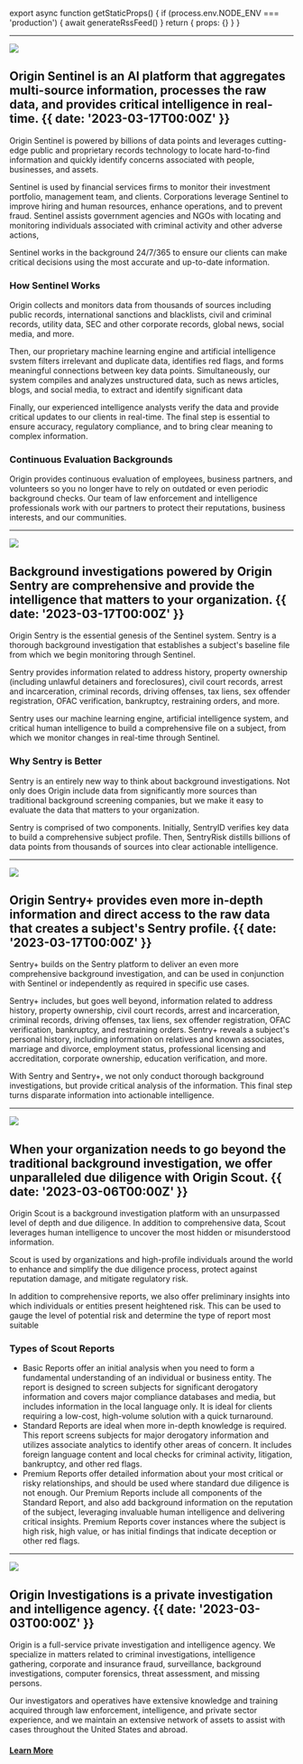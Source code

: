 
export async function getStaticProps() {
  if (process.env.NODE_ENV === 'production') {
    await generateRssFeed()
  }
  return { props: {} }
}

---

![](@/images/sentinel.png)

## Origin Sentinel is an Al platform that aggregates multi-source information, processes the raw data, and provides critical intelligence in real-time. {{ date: '2023-03-17T00:00Z' }}

Origin Sentinel is powered by billions of data points and leverages cutting-edge public and proprietary records technology to locate hard-to-find information and quickly identify concerns associated with people, businesses, and assets.

Sentinel is used by financial services firms to monitor their investment portfolio, management team, and clients. Corporations leverage Sentinel to improve hiring and human resources, enhance operations, and to prevent fraud. Sentinel assists government agencies and NGOs with locating and monitoring individuals associated with criminal activity and other adverse actions,

Sentinel works in the background 24/7/365 to ensure our clients can make critical decisions using the most accurate and up-to-date information.

### <SparkleIcon /> How Sentinel Works

Origin collects and monitors data from thousands of sources including public records, international sanctions and blacklists, civil and criminal records, utility data, SEC and other corporate records, global news, social media, and more.

Then, our proprietary machine learning engine and artificial intelligence svstem filters irrelevant and duplicate data, identifies red flags, and forms meaningful connections between key data points. Simultaneously, our system compiles and analyzes unstructured data, such as news articles, blogs, and social media, to extract and identify significant data

Finally, our experienced intelligence analysts verify the data and provide critical updates to our clients in real-time. The final step is essential to ensure accuracy, regulatory compliance, and to bring clear meaning to complex information.

### <SparkleIcon /> Continuous Evaluation Backgrounds

Origin provides continuous evaluation of employees, business partners, and volunteers so you no longer have to rely on outdated or even periodic background checks. Our team of law enforcement and intelligence professionals work with our partners to protect their reputations, business interests, and our communities.

---

![](@/images/sentry.png)

## Background investigations powered by Origin Sentry are comprehensive and provide the intelligence that matters to your organization. {{ date: '2023-03-17T00:00Z' }}

Origin Sentry is the essential genesis of the Sentinel system. Sentry is a thorough background investigation that establishes a subject's baseline file from which we begin monitoring through Sentinel.

Sentry provides information related to address history, property ownership (including unlawful detainers and foreclosures), civil court records, arrest and incarceration, criminal records, driving offenses, tax liens, sex offender registration, OFAC verification, bankruptcy, restraining orders, and more.

Sentry uses our machine learning engine, artificial intelligence system, and critical human intelligence to build a comprehensive file on a subject, from which we monitor changes in real-time through Sentinel.

### <SparkleIcon /> Why Sentry is Better

Sentry is an entirely new way to think about background investigations. Not only does Origin include data from significantly more sources than traditional background screening companies, but we make it easy to evaluate the data that matters to your organization.

Sentry is comprised of two components. Initially, SentryID verifies key data to build a comprehensive subject profile. Then, SentryRisk distills billions of data points from thousands of sources into clear actionable intelligence.

---

![](@/images/sentry-plus.png)

## Origin Sentry+ provides even more in-depth information and direct access to the raw data that creates a subject's Sentry profile. {{ date: '2023-03-17T00:00Z' }}

Sentry+ builds on the Sentry platform to deliver an even more comprehensive background investigation, and can be used in conjunction with Sentinel or independently as required in specific use cases.

Sentry+ includes, but goes well beyond, information related to address history, property ownership, civil court records, arrest and incarceration, criminal records, driving offenses, tax liens, sex offender registration, OFAC verification, bankruptcy, and restraining orders. Sentry+ reveals a subject's personal history, including information on relatives and known associates, marriage and divorce, employment status, professional licensing and accreditation, corporate ownership, education verification, and more.

With Sentry and Sentry+, we not only conduct thorough background investigations, but provide critical analysis of the information. This final step turns disparate information into actionable intelligence.

---

![](@/images/scout.png)

## When your organization needs to go beyond the traditional background investigation, we offer unparalleled due diligence with Origin Scout. {{ date: '2023-03-06T00:00Z' }}

Origin Scout is a background investigation platform with an unsurpassed level of depth and due diligence. In addition to comprehensive data, Scout leverages human intelligence to uncover the most hidden or misunderstood information.

Scout is used by organizations and high-profile individuals around the world to enhance and simplify the due diligence process, protect against reputation damage, and mitigate regulatory risk.

In addition to comprehensive reports, we also offer preliminary insights into which individuals or entities present heightened risk. This can be used to gauge the level of potential risk and determine the type of report most suitable

### <SparkleIcon /> Types of Scout Reports

- Basic Reports offer an initial analysis when you need to form a fundamental understanding of an individual or business entity. The report is designed to screen subjects for significant derogatory information and covers major compliance databases and media, but includes information in the local language only. It is ideal for clients requiring a low-cost, high-volume solution with a quick turnaround.
- Standard Reports are ideal when more in-depth knowledge is required. This report screens subjects for major derogatory information and utilizes associate analytics to identify other areas of concern. It includes foreign language content and local checks for criminal activity, litigation, bankruptcy, and other red flags.
- Premium Reports offer detailed information about your most critical or risky relationships, and should be used where standard due diligence is not enough. Our Premium Reports include all components of the Standard Report, and also add background information on the reputation of the subject, leveraging invaluable human intelligence and delivering critical insights. Premium Reports cover instances where the subject is high risk, high value, or has initial findings that indicate deception or other red flags.

---

![](@/images/about-origin.png)

## Origin Investigations is a private investigation and intelligence agency. {{  date: '2023-03-03T00:00Z' }}

Origin is a full-service private investigation and intelligence agency. We specialize in matters related to criminal investigations, intelligence gathering, corporate and insurance fraud, surveillance, background investigations, computer forensics, threat assessment, and missing persons.

Our investigators and operatives have extensive knowledge and training acquired through law enforcement, intelligence, and private sector experience, and we maintain an extensive network of assets to assist with cases throughout the United States and abroad.

#### <a href="http://www.origininvestigations.com" target="_blank"><span style="no-underline">Learn More</span></a>
